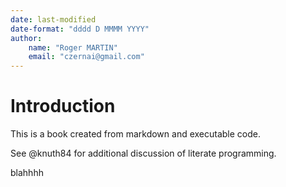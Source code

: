 ```yaml
---
date: last-modified
date-format: "dddd D MMMM YYYY"
author:
    name: "Roger MARTIN"
    email: "czernai@gmail.com"
---
```


# Introduction

This is a book created from markdown and executable code.

See @knuth84 for additional discussion of literate programming.


blahhhh
